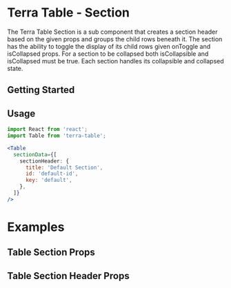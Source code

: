 
<Badge />

# Terra Table - Section

The Terra Table Section is a sub component that creates a section header based on the given props and groups the child rows beneath it. The section has the ability to toggle the display of its child rows given onToggle and isCollapsed props. For a section to be collapsed both isCollapsible and isCollapsed must be true. Each section handles its collapsible and collapsed state.

## Getting Started

## Usage

```jsx
import React from 'react';
import Table from 'terra-table';

<Table
  sectionData={[
    sectionHeader: {
      title: 'Default Section',
      id: 'default-id',
      key: 'default',
    },
  ]}
/>
```

# Examples

<SectionExample />

## Table Section Props

<SectionProps />

## Table Section Header Props

<SectionHeaderProps />
